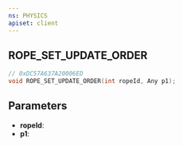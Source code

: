 ```yaml
---
ns: PHYSICS
apiset: client
---
```

## ROPE_SET_UPDATE_ORDER

```c
// 0xDC57A637A20006ED
void ROPE_SET_UPDATE_ORDER(int ropeId, Any p1);
```


## Parameters
* **ropeId**:
* **p1**: